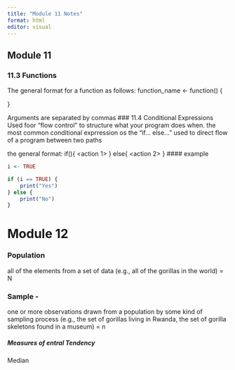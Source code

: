 ```yaml
---
title: "Module 11 Notes"
format: html
editor: visual
---
```


## Module 11

### 11.3 Functions

The general format for a function as follows: function_name \<- function(<argument list>) {

}

Arguments are separated by commas \### 11.4 Conditional Expressions Used foor "flow control" to structure what your program does when. the most common conditional exprression os the "if... else..." used to direct flow of a program between two paths

the general format: if(<test>){ \<action 1\> } else{ \<action 2\> } \#### example

```r
i <- TRUE

if (i == TRUE) {
    print("Yes")
} else {
    print("No")
}
```

# Module 12

### Population

all of the elements from a set of data (e.g., all of the gorillas in the world) = N

### Sample -

one or more observations drawn from a population by some kind of sampling process (e.g., the set of gorillas living in Rwanda, the set of gorilla skeletons found in a museum) = n

##### Measures of entral Tendency 

Median 
